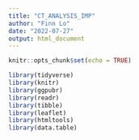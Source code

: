 ```yaml
---
title: "CT_ANALYSIS_IMP"
author: "Finn Lo"
date: "2022-07-27"
output: html_document
---
```


```r
knitr::opts_chunk$set(echo = TRUE)
```

```r
library(tidyverse)
library(knitr)
library(ggpubr)
library(readr)
library(tibble)
library(leaflet)
library(htmltools)
library(data.table)
```


